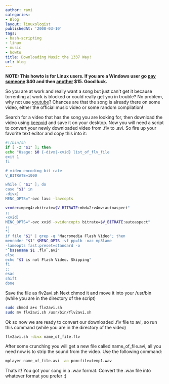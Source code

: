 ```yaml
---
author: rami
categories:
- Blog
layout: linuxologist
publishedAt: '2008-03-10'
tags:
- bash-scripting
- linux
- music
- howto
title: Downloading Music the 1337 Way!
url: blog
---
```


**NOTE: This howto is for Linux users. If you are a Windows user go [pay someone](http://www.flvsoft.com/flv_to_video/purchase.html) $40 and then [another](http://www.avi2divx.com/extract-audio.htm) $15. Good luck.**


So you are at work and really want a song but just can't get it because torrenting at work is blocked or could really get you in trouble? No problem, why not use [youtube](http://youtube.com)? Chances are that the song is already there on some video, either the official music video or some random compilation!

Search for a video that has the song you are looking for, then download the video using [keepvid](http://keepvid.com) and save it on your desktop. Now you will need a script to convert your newly downloaded video from .flv to .avi. So fire up your favorite text editor and copy this into it:

```bash
#!/bin/sh
if [ -z "$1" ]; then
echo "Usage: $0 {-divx|-xvid} list_of_flv_file
exit 1
fi

# video encoding bit rate
V_BITRATE=1000

while [ "$1" ]; do
case "$1" in
-divx)
MENC_OPTS="-ovc lavc -lavcopts

vcodec=mpeg4:vbitrate=$V_BITRATE:mbd=2:v4mv:autoaspect"
;;
-xvid)
MENC_OPTS="-ovc xvid -xvidencopts bitrate=$V_BITRATE:autoaspect"
;;
*)
if file "$1" | grep -q "Macromedia Flash Video"; then
mencoder "$1" $MENC_OPTS -vf pp=lb -oac mp3lame
-lameopts fast:preset=standard -o
"`basename $1 .flv`.avi"
else
echo "$1 is not Flash Video. Skipping"
fi
;;
esac
shift
done
```

Save the file as flv2avi.sh Next chmod it and move it into your /usr/bin (while you are in the directory of the script)

```bash
sudo chmod a+x flv2avi.sh
sudo mv flv2avi.sh /usr/bin/flv2avi.sh
```

Ok so now we are ready to convert our downloaded .flv file to avi, so run this command (while you are in the directory of the video)

 ```bash
 flv2avi.sh -divx name_of_file.flv
 ```

After some crunching you will get a new file called name_of_file.avi, all you need now is to strip the sound from the video. Use the following command:

```bash
mplayer name_of_file.avi -ao pcm:file=temp1.wav
```

Thats it! You got your song in a .wav format. Convert the .wav file into whatever format you prefer :)
